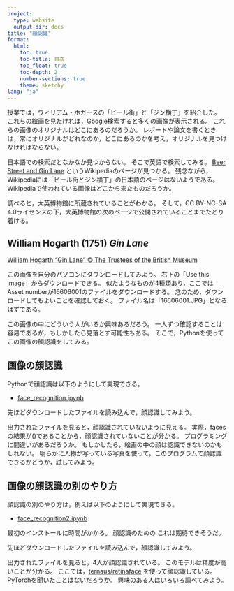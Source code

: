 ```yaml
---
project:
  type: website
  output-dir: docs
title: "顔認識"
format:
  html:
    toc: true
    toc-title: 目次
    toc_float: true
    toc-depth: 2
    number-sections: true
    theme: sketchy
lang: "ja"
---
```


授業では，ウィリアム・ホガースの「ビール街」と「ジン横丁」を紹介した。
これらの絵画を見たければ，Google検索すると多くの画像が表示される。
これらの画像のオリジナルはどこにあるのだろうか。
レポートや論文を書くときは，常にオリジナルがどれなのか，どこにあるのかを考え，オリジナルを見つけなければならない。

日本語での検索だとなかなか見つからない。
そこで英語で検索してみる。
[Beer Street and Gin Lane](https://en.wikipedia.org/wiki/Beer_Street_and_Gin_Lane){target="_blank"} というWikipediaのページが見つかる。
残念ながら，Wikipediaには「ビール街とジン横丁」の日本語のページはないようである。
Wikipediaで使われている画像はどこから来たものだろうか。

調べると，大英博物館に所蔵されていることがわかる。
そして，CC BY-NC-SA 4.0ライセンスの下，大英博物館の次のページで公開されていることまでたどり着ける。

::: {.callout-note collapse="true" icon="true"}
## William Hogarth (1751) *Gin Lane*

[William Hogarth "Gin Lane" © The Trustees of the British Museum](https://www.britishmuseum.org/collection/object/P_1868-0822-1595){target="_blank"}
:::

この画像を自分のパソコンにダウンロードしてみよう。
右下の「Use this image」からダウンロードできる。
似たようなものが4種類あり，ここではAsset numberが16606001のファイルをダウンロードする。
念のため，ダウンロードしてもよいことを確認しておく。
ファイル名は「16606001.JPG」となるはずである。

この画像の中にどういう人がいるか興味あるだろう。
一人ずつ確認することは容易であるが，もしかしたら見落とす可能性もある。
そこで，Pythonを使ってこの画像の顔認識をしてみる。


## 画像の顔認識

Pythonで顔認識は以下のようにして実現できる。

- [face_recognition.ipynb](https://github.com/takeshinishimura/Cooperative/blob/main/face_recognition.ipynb){target="_blank"}

先ほどダウンロードしたファイルを読み込んで，顔認識してみよう。

出力されたファイルを見ると，顔認識されていないように見える。
実際，facesの結果が()であることから，顔認識されていないことが分かる。
プログラミングに間違いがあるだろうか。
もしかしたら，絵画の中の顔は認識できないのかもしれない。
明らかに人物が写っている写真を使って，このプログラムで顔認識できるかどうか，試してみよう。


## 画像の顔認識の別のやり方

顔認識の別のやり方は，例えば以下のようにして実現できる。

- [face_recognition2.ipynb](https://github.com/takeshinishimura/Cooperative/blob/main/face_recognition2.ipynb){target="_blank"}

最初のインストールに時間がかかる。
顔認識のための
これは期待できそうだ。

先ほどダウンロードしたファイルを読み込んで，顔認識してみよう。

出力されたファイルを見ると，4人が顔認識されている。
このモデルは精度が高いことが分かる。
ここでは，[ternaus/retinaface](https://github.com/ternaus/retinaface){target="_blank"} を使って顔認識している。
PyTorchを聞いたことはないだろうか。
興味のある人はいろいろ調べてみよう。
